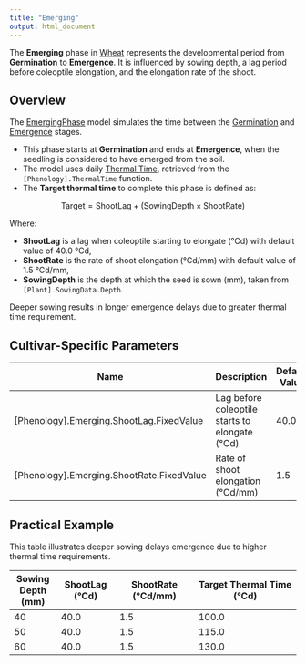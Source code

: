 ```yaml
---
title: "Emerging"
output: html_document
---
```



The **Emerging** phase in [Wheat](/docs/Crops/Wheat) represents the developmental period from **Germination** to **Emergence**. It is influenced by sowing depth, a lag period before coleoptile elongation, and the elongation rate of the shoot.

## Overview

The [EmergingPhase](/docs/Models/PMF/Phenology/Phases/EmergingPhase.qmd) model simulates the time between the [Germination](/docs/Models/Events.html#PlantGermination) and [Emergence](/docs/Models/Events.html#PlantEmergence) stages.

- This phase starts at **Germination** and ends at **Emergence**, when the seedling is considered to have emerged from the soil.
- The model uses daily [Thermal Time](ThermalTime.qmd), retrieved from the `[Phenology].ThermalTime` function.
- The **Target thermal time** to complete this phase is defined as:


$$
\text{Target} = \text{ShootLag} + (\text{SowingDepth} \times \text{ShootRate})
$$

Where:

- **ShootLag** is a lag when coleoptile starting to elongate (°Cd) with default value of 40.0 °Cd,
- **ShootRate** is the rate of shoot elongation (°Cd/mm) with default value of 1.5 °Cd/mm,
- **SowingDepth** is the depth at which the seed is sown (mm), taken from `[Plant].SowingData.Depth`.

Deeper sowing results in longer emergence delays due to greater thermal time requirement.

## Cultivar-Specific Parameters

| Name       | Description                                         | Default Value |
|------------|-----------------------------------------------------|---------------|
| [Phenology].Emerging.ShootLag.FixedValue   | Lag before coleoptile starts to elongate (°Cd)      | 40.0          |
| [Phenology].Emerging.ShootRate.FixedValue  | Rate of shoot elongation (°Cd/mm)                   | 1.5           |

## Practical Example

This table illustrates deeper sowing delays emergence due to higher thermal time requirements.


| Sowing Depth (mm) | ShootLag (°Cd) | ShootRate (°Cd/mm) | Target Thermal Time (°Cd) |
|------------|---------------|--------------------|--------------------------|
| 40         | 40.0          | 1.5                | 100.0                    |
| 50         | 40.0          | 1.5                | 115.0                    |
| 60         | 40.0          | 1.5                | 130.0                    |



